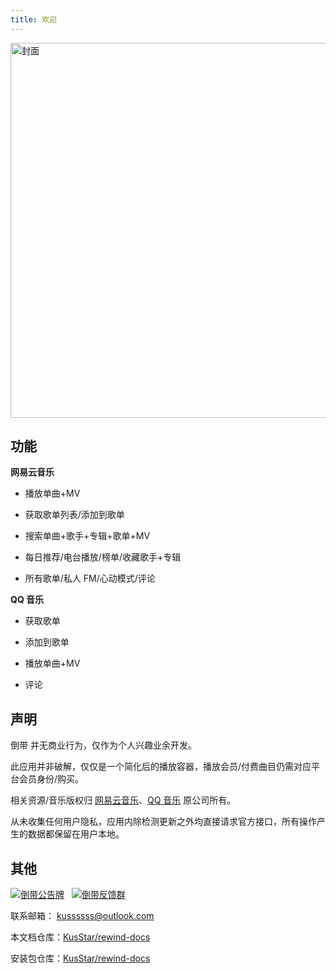 ```yaml
---
title: 欢迎
---
```


<div className="home-div">
  <img
    src="/showcase.webp"
    height="600px"
    alt="封面"
  />
</div>
<div style={{ height: '8rem' }}></div>

## 功能

**网易云音乐**

- 播放单曲+MV

- 获取歌单列表/添加到歌单

- 搜索单曲+歌手+专辑+歌单+MV

- 每日推荐/电台播放/榜单/收藏歌手+专辑

- 所有歌单/私人 FM/心动模式/评论

**QQ 音乐**

- 获取歌单

- 添加到歌单

- 播放单曲+MV

- 评论

## 声明

倒带 并无商业行为，仅作为个人兴趣业余开发。

此应用并非破解，仅仅是一个简化后的播放容器，播放会员/付费曲目仍需对应平台会员身份/购买。

相关资源/音乐版权归 [网易云音乐](https://music.163.com/)、[QQ 音乐](https://y.qq.com/) 原公司所有。

从未收集任何用户隐私，应用内除检测更新之外均直接请求官方接口，所有操作产生的数据都保留在用户本地。

## 其他

[![倒带公告牌](https://img.shields.io/badge/%E5%80%92%E5%B8%A6%E5%85%AC%E5%91%8A%E7%89%8C-2CA5E0?style=for-the-badge&logo=telegram&logoColor=white)](https://t.me/Rewind_News)
&nbsp;
[![倒带反馈群](https://img.shields.io/badge/%E5%80%92%E5%B8%A6%E5%8F%8D%E9%A6%88%E7%BE%A4-2CA5E0?style=for-the-badge&logo=telegram&logoColor=white&link)](https://t.me/Rewind_Group)

联系邮箱： [kussssss@outlook.com](mailto:kussssss@outlook.com)

本文档仓库：[KusStar/rewind-docs](https://github.com/KusStar/rewind-docs)

安装包仓库：[KusStar/rewind-docs](https://github.com/KusStar/rewind-apks)

<div style={{ height: '4rem' }}></div>
